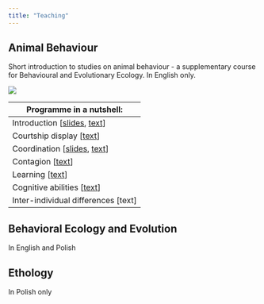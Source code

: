 ```yaml
---
title: "Teaching"
---
```


## Animal Behaviour

Short introduction to studies on animal behaviour - a supplementary course for Behavioural and Evolutionary Ecology. In English only.

![](ab_course_baner.jpg){fig-align="center"}

| Programme in a nutshell:                                                                          |
|------------------------------------------------------------------------|
| Introduction \[[slides](https://rpubs.com/kmmwj/841381), [text](https://rpubs.com/kmmwj/841486)\] |
| Courtship display \[[text](https://rpubs.com/kmmwj/845105)\]                                      |
| Coordination \[[slides](https://rpubs.com/kmmwj/847600), [text](https://rpubs.com/kmmwj/847559)\] |
| Contagion \[[text](https://rpubs.com/kmmwj/853175)\]                                              |
| Learning \[[text](https://rpubs.com/kmmwj/849914)\]                                               |
| Cognitive abilities \[[text](https://rpubs.com/kmmwj/853175)\]                                    |
| Inter-individual differences \[text\]                                                             |

## Behavioral Ecology and Evolution

In English and Polish

## Ethology

In Polish only
